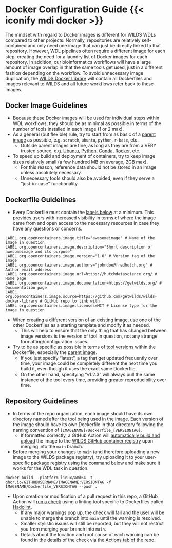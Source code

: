 
# Docker Configuration Guide {{< iconify mdi docker >}} {#sec-docker}

The mindset with regard to Docker images is different for WILDS WDLs compared to other projects. Normally, repositories are relatively self-contained and only need one image that can just be directly linked to that repository. However, WDL pipelines often require a different image for each step, creating the need for a laundry list of Docker images for each repository. In addition, our bioinformatics workflows will have a large amount of image overlap in that the same tools get used, just in a different fashion depending on the workflow. To avoid unnecessary image duplication, the [WILDS Docker Library](https://github.com/getwilds/wilds-docker-library) will contain all Dockerfiles and images relevant to WILDS and all future workflows refer back to these images.

## Docker Image Guidelines {#sec-docker-image}

- Because these Docker images will be used for individual steps within WDL workflows, they should be as minimal as possible in terms of the number of tools installed in each image (1 or 2 max).
- As a general (but flexible) rule, try to start from as basic of a [parent image](https://github.com/getwilds/wilds-docker-library/blob/5b5aa0d936ad71267002c7df64638a16dcea02dc/samtools/Dockerfile_latest#L3) as possible, e.g. `scratch`, `ubuntu`, `python`, `r-base`, etc.
    - Outside parent images are fine, as long as they are from a VERY trusted source, e.g. [Ubuntu](https://hub.docker.com/_/ubuntu), [Python](https://hub.docker.com/_/python), [Conda](https://hub.docker.com/u/continuumio), [Rocker](https://hub.docker.com/u/rocker), etc.
- To speed up build and deployment of containers, try to keep image sizes relatively small (a few hundred MB on average, 2GB max).
    - For this reason, reference data should not be stored in an image unless absolutely necessary.
    - Unnecessary tools should also be avoided, even if they serve a "just-in-case" functionality.

## Dockerfile Guidelines {#sec-dockerfile}
- Every Dockerfile must contain the [labels below](https://github.com/getwilds/wilds-docker-library/blob/5b5aa0d936ad71267002c7df64638a16dcea02dc/bwa/Dockerfile_0.7.17#L6C1-L13C44) at a minimum. This provides users with increased visibility in terms of where the image came from and open access to the necessary resources in case they have any questions or concerns.
```
LABEL org.opencontainers.image.title="awesomeimage" # Name of the image in question
LABEL org.opencontainers.image.description="Short description of awesomeimage and its purpose"
LABEL org.opencontainers.image.version="1.0" # Version tag of the image
LABEL org.opencontainers.image.authors="johndoe@fredhutch.org" # Author email address
LABEL org.opencontainers.image.url=https://hutchdatascience.org/ # Home page
LABEL org.opencontainers.image.documentation=https://getwilds.org/ # Documentation page
LABEL org.opencontainers.image.source=https://github.com/getwilds/wilds-docker-library # GitHub repo to link with
LABEL org.opencontainers.image.licenses=MIT # License type for the image in question
```
- When creating a different version of an existing image, use one of the other Dockerfiles as a starting template and modify it as needed.
    - This will help to ensure that the only thing that has changed between image versions is the version of tool in question, not any strange formatting/configuration issues.
- Try to be as specific as possible in terms of [tool versions](https://github.com/getwilds/wilds-docker-library/blob/5b5aa0d936ad71267002c7df64638a16dcea02dc/bwa/Dockerfile_0.7.17#L17C49-L20C64) within the Dockerfile, especially the [parent image](https://github.com/getwilds/wilds-docker-library/blob/5b5aa0d936ad71267002c7df64638a16dcea02dc/bwa/Dockerfile_0.7.17#L3).
    - If you just specify "latest", a tag that get updated frequently over time, your image could be completely different the next time you build it, even though it uses the exact same Dockerfile.
    - On the other hand, specifying "v1.2.3" will always pull the same instance of the tool every time, providing greater reproducibility over time.

## Repository Guidelines {#sec-docker-repo}

- In terms of the repo organization, each image should have its own directory named after the tool being used in the image. Each version of the image should have its own Dockerfile in that directory following the naming convention of `[IMAGENAME]/Dockerfile_[VERSIONTAG]`.
    - If formatted correctly, a GitHub Action will [automatically build and upload](https://github.com/getwilds/wilds-docker-library/blob/main/.github/workflows/docker-images.yml) the image to the [WILDS GitHub container registry](https://github.com/orgs/getwilds/packages) upon merging into the `main` branch.

- Before merging your changes to `main` (and therefore uploading a new image to the WILDS package registry), try uploading it to your user-specific package registry using the command below and make sure it works for the WDL task in question.
```
docker build --platform linux/amd64 -t ghcr.io/GITHUBUSERNAME/IMAGENAME:VERSIONTAG -f IMAGENAME/Dockerfile_VERSIONTAG --push .
```

- Upon creation or modification of a pull request in this repo, a GitHub Action will [run a check](https://github.com/getwilds/wilds-docker-library/blob/main/.github/workflows/dockerfile-linting.yml) using a linting tool specific to Dockerfiles called [Hadolint](https://github.com/hadolint/hadolint).
    - If any major warnings pop up, the check will fail and the user will be unable to merge the branch into `main` until the warning is resolved.
    - Smaller stylistic issues will still be reported, but they will not restrict you from merging your branch into `main`.
    - Details about the location and root cause of each warning can be found in the details of the check via the [Actions tab](https://github.com/getwilds/wilds-docker-library/actions) of the repo.



